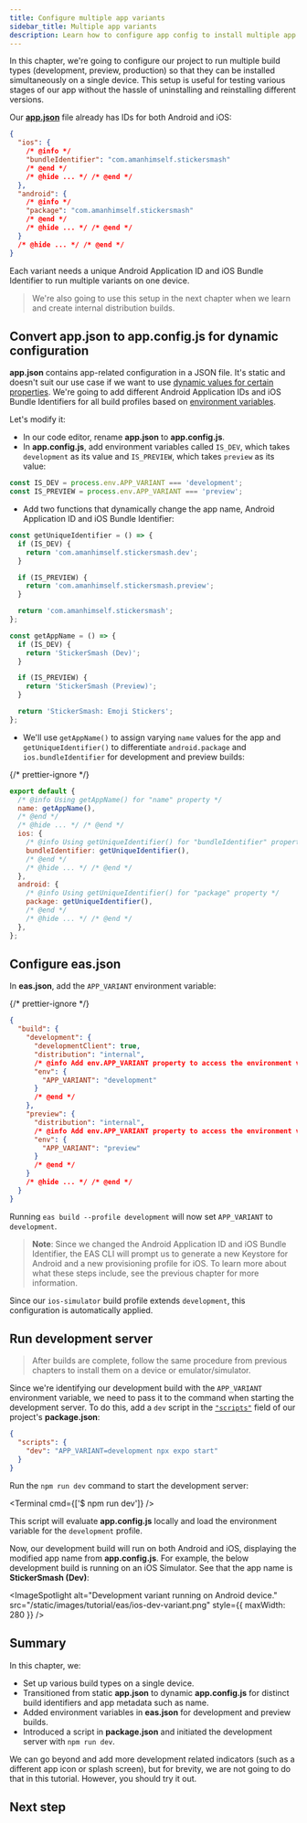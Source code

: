 ```yaml
---
title: Configure multiple app variants
sidebar_title: Multiple app variants
description: Learn how to configure app config to install multiple app variants on a single device.
---
```



In this chapter, we're going to configure our project to run multiple build types (development, preview, production) so that they can be installed simultaneously on a single device. This setup is useful for testing various stages of our app without the hassle of uninstalling and reinstalling different versions.

Our [**app.json**](/workflow/configuration/) file already has IDs for both Android and iOS:

```json app.json
{
  "ios": {
    /* @info */
    "bundleIdentifier": "com.amanhimself.stickersmash"
    /* @end */
    /* @hide ... */ /* @end */
  },
  "android": {
    /* @info */
    "package": "com.amanhimself.stickersmash"
    /* @end */
    /* @hide ... */ /* @end */
  }
  /* @hide ... */ /* @end */
}
```

Each variant needs a unique Android Application ID and iOS Bundle Identifier to run multiple variants on one device.

> We're also going to use this setup in the next chapter when we learn and create internal distribution builds.

<Step label="1">

## Convert app.json to app.config.js for dynamic configuration

**app.json** contains app-related configuration in a JSON file. It's static and doesn't suit our use case if we want to use [dynamic values for certain properties](/workflow/configuration/#dynamic-configuration). We're going to add different Android Application IDs and iOS Bundle Identifiers for all build profiles based on [environment variables](/workflow/configuration/#switching-configuration-based-on-the-environment).

Let's modify it:

- In our code editor, rename **app.json** to **app.config.js**.
- In **app.config.js**, add environment variables called `IS_DEV`, which takes `development` as its value and `IS_PREVIEW`, which takes `preview` as its value:

```js app.config.js
const IS_DEV = process.env.APP_VARIANT === 'development';
const IS_PREVIEW = process.env.APP_VARIANT === 'preview';
```

- Add two functions that dynamically change the app name, Android Application ID and iOS Bundle Identifier:

```js app.config.js
const getUniqueIdentifier = () => {
  if (IS_DEV) {
    return 'com.amanhimself.stickersmash.dev';
  }

  if (IS_PREVIEW) {
    return 'com.amanhimself.stickersmash.preview';
  }

  return 'com.amanhimself.stickersmash';
};

const getAppName = () => {
  if (IS_DEV) {
    return 'StickerSmash (Dev)';
  }

  if (IS_PREVIEW) {
    return 'StickerSmash (Preview)';
  }

  return 'StickerSmash: Emoji Stickers';
};
```

- We'll use `getAppName()` to assign varying `name` values for the app and `getUniqueIdentifier()` to differentiate `android.package` and `ios.bundleIdentifier` for development and preview builds:

{/* prettier-ignore */}
```js app.config.js
export default {
  /* @info Using getAppName() for "name" property */
  name: getAppName(),
  /* @end */
  /* @hide ... */ /* @end */
  ios: {
    /* @info Using getUniqueIdentifier() for "bundleIdentifier" property */
    bundleIdentifier: getUniqueIdentifier(),
    /* @end */
    /* @hide ... */ /* @end */
  },
  android: {
    /* @info Using getUniqueIdentifier() for "package" property */
    package: getUniqueIdentifier(),
    /* @end */
    /* @hide ... */ /* @end */
  },
};
```

</Step>

<Step label="2">

## Configure eas.json

In **eas.json**, add the `APP_VARIANT` environment variable:

{/* prettier-ignore */}
```json eas.json
{
  "build": {
    "development": {
      "developmentClient": true,
      "distribution": "internal",
      /* @info Add env.APP_VARIANT property to access the environment variable for the build profile*/
      "env": {
        "APP_VARIANT": "development"
      }
      /* @end */
    },
    "preview": {
      "distribution": "internal",
      /* @info Add env.APP_VARIANT property to access the environment variable for the build profile*/
      "env": {
        "APP_VARIANT": "preview"
      }
      /* @end */
    }
    /* @hide ... */ /* @end */
  }
}
```

Running `eas build --profile development` will now set `APP_VARIANT` to `development`.

> **Note**: Since we changed the Android Application ID and iOS Bundle Identifier, the EAS CLI will prompt us to generate a new Keystore for Android and a new provisioning profile for iOS. To learn more about what these steps include, see the previous chapter for more information.

Since our `ios-simulator` build profile extends `development`, this configuration is automatically applied.

</Step>

<Step label="3">

## Run development server

> After builds are complete, follow the same procedure from previous chapters to install them on a device or emulator/simulator.

Since we're identifying our development build with the `APP_VARIANT` environment variable, we need to pass it to the command when starting the development server. To do this, add a `dev` script in the [`"scripts"`](https://docs.npmjs.com/cli/v10/using-npm/scripts) field of our project's **package.json**:

```json package.json
{
  "scripts": {
    "dev": "APP_VARIANT=development npx expo start"
  }
}
```

Run the `npm run dev` command to start the development server:

<Terminal cmd={['$ npm run dev']} />

This script will evaluate **app.config.js** locally and load the environment variable for the `development` profile.

Now, our development build will run on both Android and iOS, displaying the modified app name from **app.config.js**. For example, the below development build is running on an iOS Simulator. See that the app name is **StickerSmash (Dev)**:

<ImageSpotlight
  alt="Development variant running on Android device."
  src="/static/images/tutorial/eas/ios-dev-variant.png"
  style={{ maxWidth: 280 }}
/>

</Step>

## Summary

In this chapter, we:

- Set up various build types on a single device.
- Transitioned from static **app.json** to dynamic **app.config.js** for distinct build identifiers and app metadata such as name.
- Added environment variables in **eas.json** for development and preview builds.
- Introduced a script in **package.json** and initiated the development server with `npm run dev`.

We can go beyond and add more development related indicators (such as a different app icon or splash screen), but for brevity, we are not going to do that in this tutorial. However, you should try it out.

<ProgressTracker currentChapterIndex={4} name="EAS_TUTORIAL" />

## Next step

<BoxLink
  title="Configure multiple app variants"
  Icon={BookOpen02Icon}
  description="In the next chapter, learn about what are internal distribution builds, why we need them, and how to create them."
  href="/tutorial/eas/internal-distribution-builds/"
/>
